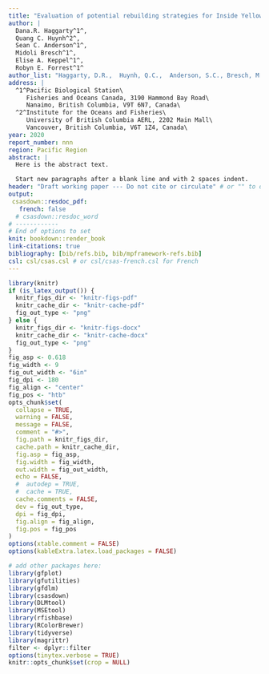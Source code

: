 ```yaml
---
title: "Evaluation of potential rebuilding strategies for Inside Yelloweye Rockfish (*Sebastes ruberrimus*) in British Columbia"
author: |
  Dana.R. Haggarty^1^,
  Quang C. Huynh^2^,
  Sean C. Anderson^1^,
  Midoli Bresch^1^,
  Elise A. Keppel^1^,
  Robyn E. Forrest^1^
author_list: "Haggarty, D.R.,  Huynh, Q.C.,  Anderson, S.C., Bresch, M., Keppel, E.A., Forrest, R.E."
address: |
  ^1^Pacific Biological Station\
     Fisheries and Oceans Canada, 3190 Hammond Bay Road\
     Nanaimo, British Columbia, V9T 6N7, Canada\
  ^2^Institute for the Oceans and Fisheries\
     University of British Columbia AERL, 2202 Main Mall\
     Vancouver, British Columbia, V6T 1Z4, Canada\
year: 2020
report_number: nnn
region: Pacific Region
abstract: |
  Here is the abstract text.

  Start new paragraphs after a blank line and with 2 spaces indent.
header: "Draft working paper --- Do not cite or circulate" # or "" to omit
output:
 csasdown::resdoc_pdf:
   french: false
  # csasdown::resdoc_word
# ------------
# End of options to set
knit: bookdown::render_book
link-citations: true
bibliography: [bib/refs.bib, bib/mpframework-refs.bib]
csl: csl/csas.csl # or csl/csas-french.csl for French
---
```


```r
library(knitr)
if (is_latex_output()) {
  knitr_figs_dir <- "knitr-figs-pdf"
  knitr_cache_dir <- "knitr-cache-pdf"
  fig_out_type <- "png"
} else {
  knitr_figs_dir <- "knitr-figs-docx"
  knitr_cache_dir <- "knitr-cache-docx"
  fig_out_type <- "png"
}
fig_asp <- 0.618
fig_width <- 9
fig_out_width <- "6in"
fig_dpi <- 180
fig_align <- "center"
fig_pos <- "htb"
opts_chunk$set(
  collapse = TRUE,
  warning = FALSE,
  message = FALSE,
  comment = "#>",
  fig.path = knitr_figs_dir,
  cache.path = knitr_cache_dir,
  fig.asp = fig_asp,
  fig.width = fig_width,
  out.width = fig_out_width,
  echo = FALSE,
  #  autodep = TRUE,
  #  cache = TRUE,
  cache.comments = FALSE,
  dev = fig_out_type,
  dpi = fig_dpi,
  fig.align = fig_align,
  fig.pos = fig_pos
)
options(xtable.comment = FALSE)
options(kableExtra.latex.load_packages = FALSE)
```

```r
# add other packages here:
library(gfplot)
library(gfutilities)
library(gfdlm)
library(csasdown)
library(DLMtool)
library(MSEtool)
library(rfishbase)
library(RColorBrewer)
library(tidyverse)
library(magrittr)
filter <- dplyr::filter
options(tinytex.verbose = TRUE)
knitr::opts_chunk$set(crop = NULL)
```
